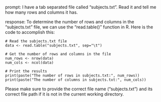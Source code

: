prompt:
I have a tab separated file called "subjects.txt". Read it and tell me how many rows and columns it has. 

response:
To determine the number of rows and columns in the "subjects.txt" file, we can use the "read.table()" function in R. Here is the code to accomplish this:

```
# Read the subjects.txt file
data <- read.table("subjects.txt", sep="\t")

# Get the number of rows and columns in the file
num_rows <- nrow(data)
num_cols <- ncol(data)

# Print the results
print(paste("The number of rows in subjects.txt:", num_rows))
print(paste("The number of columns in subjects.txt:", num_cols))
```

Please make sure to provide the correct file name ("subjects.txt") and its correct file path if it is not in the current working directory.
